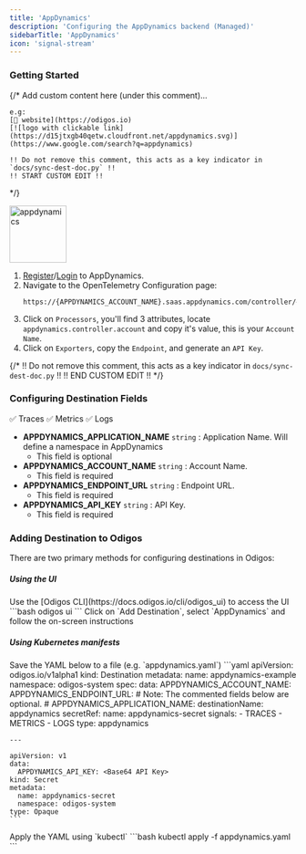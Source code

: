 ```yaml
---
title: 'AppDynamics'
description: 'Configuring the AppDynamics backend (Managed)'
sidebarTitle: 'AppDynamics'
icon: 'signal-stream'
---
```


### Getting Started

{/*
    Add custom content here (under this comment)...

    e.g:
    [🔗 website](https://odigos.io)
    [![logo with clickable link](https://d15jtxgb40qetw.cloudfront.net/appdynamics.svg)](https://www.google.com/search?q=appdynamics)

    !! Do not remove this comment, this acts as a key indicator in `docs/sync-dest-doc.py` !!
    !! START CUSTOM EDIT !!
*/}

<img src='https://d15jtxgb40qetw.cloudfront.net/appdynamics.svg' alt='appdynamics' width="100" height="100" className="not-prose" />

1. [Register](https://accounts.appdynamics.com/trial)/[Login](https://login.appdynamics.com/sso/authenticate) to AppDynamics.
2. Navigate to the OpenTelemetry Configuration page:
    ```
    https://{APPDYNAMICS_ACCOUNT_NAME}.saas.appdynamics.com/controller/#/apm/otel/keyManagement
    ```
3. Click on `Processors`, you'll find 3 attributes, locate `appdynamics.controller.account` and copy it's value, this is your `Account Name`.
4. Click on `Exporters`, copy the `Endpoint`, and generate an `API Key`.

{/*
    !! Do not remove this comment, this acts as a key indicator in `docs/sync-dest-doc.py` !!
    !! END CUSTOM EDIT !!
*/}

### Configuring Destination Fields

<Accordion title="Supported Signals:">
  ✅ Traces
  ✅ Metrics
  ✅ Logs
</Accordion>

- **APPDYNAMICS_APPLICATION_NAME** `string` : Application Name. Will define a namespace in AppDynamics
  - This field is optional
- **APPDYNAMICS_ACCOUNT_NAME** `string` : Account Name.
  - This field is required
- **APPDYNAMICS_ENDPOINT_URL** `string` : Endpoint URL.
  - This field is required
- **APPDYNAMICS_API_KEY** `string` : API Key.
  - This field is required

### Adding Destination to Odigos

There are two primary methods for configuring destinations in Odigos:

##### **Using the UI**

<Steps>
  <Step>
    Use the [Odigos CLI](https://docs.odigos.io/cli/odigos_ui) to access the UI
    ```bash
    odigos ui
    ```
  </Step>
  <Step>
    Click on `Add Destination`, select `AppDynamics` and follow the on-screen instructions
  </Step>
</Steps>

##### **Using Kubernetes manifests**

<Steps>
  <Step>
    Save the YAML below to a file (e.g. `appdynamics.yaml`)
    ```yaml
    apiVersion: odigos.io/v1alpha1
    kind: Destination
    metadata:
      name: appdynamics-example
      namespace: odigos-system
    spec:
      data:
        APPDYNAMICS_ACCOUNT_NAME: <Account Name>
        APPDYNAMICS_ENDPOINT_URL: <Endpoint URL>
        # Note: The commented fields below are optional.
        # APPDYNAMICS_APPLICATION_NAME: <Application Name>
      destinationName: appdynamics
      secretRef:
        name: appdynamics-secret
      signals:
      - TRACES
      - METRICS
      - LOGS
      type: appdynamics

    ---

    apiVersion: v1
    data:
      APPDYNAMICS_API_KEY: <Base64 API Key>
    kind: Secret
    metadata:
      name: appdynamics-secret
      namespace: odigos-system
    type: Opaque
    ```
  </Step>
  <Step>
    Apply the YAML using `kubectl`
    ```bash
    kubectl apply -f appdynamics.yaml
    ```
  </Step>
</Steps>